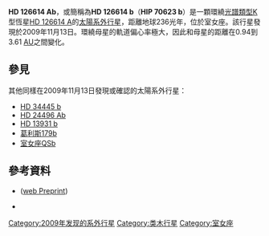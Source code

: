 {{Planetbox begin 
| name = [[Henry_Draper_Catalogue|HD]] 126614 Ab
}} 
{{Planetbox star
| star = [[HD_126614|HD 126614 A]]
| constell = [[室女座|室女座]]
| ra = {{RA|14|26|48.2804}}
| dec = {{DEC|–05|10|40.009}}
| app_mag = 8.81
| dist_ly = 235.9 ± 17.3
| dist_pc = 72.4 ± 5.3
| class = K0
| mass = 1.145
}}
{{Planetbox orbit 
| semimajor = 2.28 ± 0.02
| semimajor_gm = 340
| semimajor_mas = 31.4
| periastron = 0.94
| periastron_gm = 141
| apastron = 3.61
| apastron_gm = 540
| eccentricity = 0.59 ± 0.15
| period = 1186 ± 15
| period_year = 3.25
| speed = 20.9
| arg_peri = 239 ± 23
| t_peri = 22511 ± 52
| semi-amp = 9.2 ± 1.6
}}
{{Planetbox character 
| minimum_mass = 0.42 ± 0.05
}} 
{{Planetbox discovery 
| discovery_date = 2009年11月13日
| discoverers = Howard ''et al.''
| discovery_method = [[都卜勒光譜學|徑向速度量測]]
| discovery_site = [[凱克天文台|凱克天文台]]
| discovery_status = 已送出
}}
{{Planetbox reference
| star = HD+126614
| planet = b
}}
{{Planetbox end}}

'''HD 126614 Ab'''，或簡稱為'''HD 126614 b'''（'''HIP 70623 b'''）是一顆環繞[[恒星光谱|光譜類型]]K型恆星[[HD_126614|HD 126614 A]]的[[太陽系外行星|太陽系外行星]]，距離地球236光年，位於室女座。該行星發現於2009年11月13日。環繞母星的軌道偏心率極大，因此和母星的距離在0.94到3.61 [[天文單位|AU]]之間變化。

==參見==
其他同樣在2009年11月13日發現或確認的太陽系外行星：
* [[HD_34445_b|HD 34445 b]]
* [[HD_24496_Ab|HD 24496 Ab]]
* [[HD_13931_b|HD 13931 b]]
* [[葛利斯179b|葛利斯179b]]
* [[室女座QS|室女座QSb]]

==參考資料==
* {{cite journal | url=http://iopscience.iop.org/0004-637X/721/2/1467 | last1=Howard | first1=Andrew W. | title=The California Planet Survey. I. Four New Giant Exoplanets | journal=[[The_Astrophysical_Journal|The Astrophysical Journal]] | volume=721 | issue=2 | pages=1467–1481 | year=2010 | doi=10.1088/0004-637X/721/2/1467 | last2=Johnson | first2=John Asher | last3=Marcy | first3=Geoffrey W. | last4=Fischer | first4=Debra A. | last5=Wright | first5=Jason T. | last6=Bernat | first6=David | last7=Henry | first7=Gregory W. | last8=Peek | first8=Kathryn M. G. | last9=Isaacson | first9=Howard | display-authors=1 | bibcode=2010ApJ...721.1467H | access-date=2011-12-10 | archive-date=2011-06-03 | archive-url=https://web.archive.org/web/20110603235949/http://iopscience.iop.org/0004-637X/721/2/1467 | dead-url=no }}([http://xxx.lanl.gov/abs/1003.3488 web Preprint])

* {{cite web |url=http://exoplanet.eu/planet.php?p1=HD+126614&p2=b |title=Notes for Planet HD 126614 b |author=Jean Schneider |year=2011 |work= |publisher=[[太陽系外行星百科|Extrasolar Planets Encyclopaedia]] |accessdate=29 September 2011 |archive-date=2012-06-02 |archive-url=https://web.archive.org/web/20120602004151/http://exoplanet.eu/planet.php?p1=HD+126614&p2=b |dead-url=no }}

{{Sky|14|26|48.2804|-|05|10|40.009|235.9}}

[[Category:2009年发现的系外行星|Category:2009年发现的系外行星]]
[[Category:类木行星|Category:类木行星]]
[[Category:室女座|Category:室女座]]